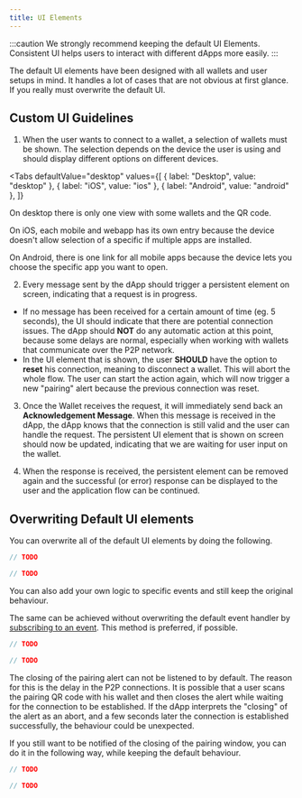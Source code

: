 ```yaml
---
title: UI Elements
---
```



:::caution
We strongly recommend keeping the default UI Elements.
Consistent UI helps users to interact with different dApps more easily.
:::

The default UI elements have been designed with all wallets and user setups in mind.
It handles a lot of cases that are not obvious at first glance. If you really must overwrite the default UI.

## Custom UI Guidelines

1. When the user wants to connect to a wallet, a selection of wallets must be shown.
   The selection depends on the device the user is using and should display different options on different devices.

<Tabs
  defaultValue="desktop"
  values={[
    { label: "Desktop", value: "desktop" },
    { label: "iOS", value: "ios" },
    { label: "Android", value: "android" },
  ]}
>
<TabItem value="desktop">

On desktop there is only one view with some wallets and the QR code.

<BrowserWindow url="https://mydapp.com">

<DynamicImage src="/img/beacon-pairing-ui.png" alt="Beacon Pairing" />

</BrowserWindow>

</TabItem>
<TabItem value="ios">

On iOS, each mobile and webapp has its own entry because the device doesn't allow selection of a specific if multiple apps are installed.

<BrowserWindow url="https://mydapp.com">

<DynamicImage src="/img/beacon-ios-pairing.png" alt="Beacon Pairing" />

<DynamicImage src="/img/beacon-ios-pairing-2.png" alt="Beacon Pairing" />

</BrowserWindow>

</TabItem>
<TabItem value="android">

On Android, there is one link for all mobile apps because the device lets you choose the specific app you want to open.

<DynamicImage src="/img/beacon-android-pairing.png" alt="Beacon Pairing" />

<DynamicImage src="/img/beacon-android-pairing-2.png" alt="Beacon Pairing" />

</TabItem>
</Tabs>

2. Every message sent by the dApp should trigger a persistent element on screen, indicating that a request is in progress.

<BrowserWindow url="https://mydapp.com">

<DynamicImage src="/img/beacon-loading.gif" alt="Beacon Loading" />

</BrowserWindow>

- If no message has been received for a certain amount of time (eg. 5 seconds), the UI should indicate that there are potential connection issues.
  The dApp should **NOT** do any automatic action at this point, because some delays are normal, especially when working with wallets that communicate
  over the P2P network.
- In the UI element that is shown, the user **SHOULD** have the option to **reset** his connection, meaning to disconnect a wallet. This will abort the whole
  flow. The user can start the action again, which will now trigger a new "pairing" alert because the previous connection was reset.

<BrowserWindow url="https://mydapp.com">

<DynamicImage src="/img/beacon-loading-open.gif" alt="Beacon Loading Open" />

</BrowserWindow>

3. Once the Wallet receives the request, it will immediately send back an **Acknowledgement Message**.
   When this message is received in the dApp, the dApp knows that the connection is still valid and the user can handle the request.
   The persistent UI element that is shown on screen should now be updated, indicating that we are waiting for user input on the wallet.

<BrowserWindow url="https://mydapp.com">

<DynamicImage src="/img/beacon-awaiting.gif" alt="Beacon Awaiting" />

</BrowserWindow>

4. When the response is received, the persistent element can be removed again and the successful (or error) response can be displayed to the user and the application flow can be continued.

## Overwriting Default UI elements

You can overwrite all of the default UI elements by doing the following.





<!-- embedme disable-all-ui.beacon.ts -->

```ts
// TODO
```

<!-- embedme disable-all-ui.taquito.ts -->

```ts
// TODO
```



You can also add your own logic to specific events and still keep the original behaviour.

The same can be achieved without overwriting the default event handler by [subscribing to an event](/guides/subscribe-to-event). This method is preferred, if possible.



<!-- embedme override-default-event.beacon.ts -->

```ts
// TODO
```

<!-- embedme override-default-event.taquito.ts -->

```ts
// TODO
```



The closing of the pairing alert can not be listened to by default. The reason for this is the delay in the P2P connections.
It is possible that a user scans the pairing QR code with his wallet and then closes the alert while waiting for the connection to be established.
If the dApp interprets the "closing" of the alert as an abort, and a few seconds later the connection is established successfully, the behaviour could be unexpected.

If you still want to be notified of the closing of the pairing window, you can do it in the following way, while keeping the default behaviour.



<!-- embedme override-alert-aborted-handler.beacon.ts -->

```ts
// TODO
```

<!-- embedme override-alert-aborted-handler.taquito.ts -->

```ts
// TODO
```


